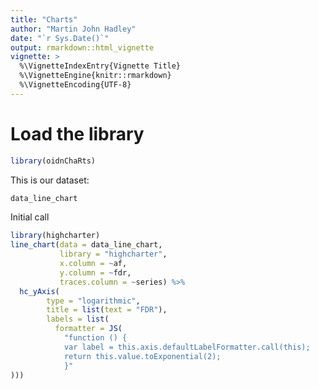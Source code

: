 ```yaml
---
title: "Charts"
author: "Martin John Hadley"
date: "`r Sys.Date()`"
output: rmarkdown::html_vignette
vignette: >
  %\VignetteIndexEntry{Vignette Title}
  %\VignetteEngine{knitr::rmarkdown}
  %\VignetteEncoding{UTF-8}
---
```


<!-- ANY PACKAGES USED HERE MUST BE LOADED IN THE DESCRIPTION FILE AS WELL !-->

# Load the library

```r
library(oidnChaRts)
```

This is our dataset:

```r
data_line_chart
```

Initial call

```r
library(highcharter)
line_chart(data = data_line_chart,
           library = "highcharter",
           x.column = ~af,
           y.column = ~fdr,
           traces.column = ~series) %>%
  hc_yAxis(
        type = "logarithmic",
        title = list(text = "FDR"),
        labels = list(
          formatter = JS(
            "function () {
            var label = this.axis.defaultLabelFormatter.call(this);
            return this.value.toExponential(2);
            }"
)))
```

